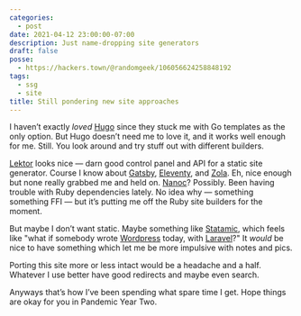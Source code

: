 ```yaml
---
categories:
  - post
date: 2021-04-12 23:00:00-07:00
description: Just name-dropping site generators
draft: false
posse:
  - https://hackers.town/@randomgeek/106056624258848192
tags:
  - ssg
  - site
title: Still pondering new site approaches
---
```


I haven’t exactly *loved* [Hugo][hugo] since they stuck me with Go templates as
the only option.  But Hugo doesn’t need me to love it, and it works well enough
for me.  Still.  You look around and try stuff out with different builders.

[Lektor][lektor] looks nice — darn good control panel and API for a static site
generator.  Course I know about [Gatsby][gatsby], [Eleventy][eleventy], and
[Zola][zola].  Eh, nice enough but none really grabbed me and held on.
[Nanoc][nanoc]?  Possibly.  Been having trouble with Ruby dependencies lately.
No idea why — something something FFI — but it’s putting me off the Ruby site
builders for the moment.

But maybe I don’t want static.  Maybe something like [Statamic][statamic],
which feels like "what if somebody wrote [Wordpress][wordpress] today, with
[Laravel][laravel]?" It *would* be nice to have something which let me be more
impulsive with notes and pics.

Porting this site more or less intact would be a headache and a half.  Whatever
I use better have good redirects and maybe even search.

Anyways that’s how I’ve been spending what spare time I get.  Hope things are
okay for you in Pandemic Year Two.

[hugo]: https://gohugo.io
[lektor]: https://www.getlektor.com
[gatsby]: https://www.gatsbyjs.com/
[eleventy]: https://www.11ty.dev/
[zola]: https://getzola.org
[nanoc]: https://nanoc.ws/
[statamic]: https://statamic.dev
[wordpress]: https://wordpress.org
[laravel]: https://laravel.com/
